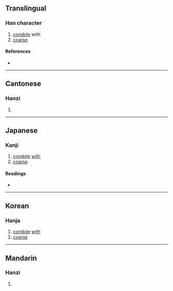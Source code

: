 {{character info/new}}
==Translingual==

===Han character===
{{Han char|rn=30|rad=口|as=09|sn=12|four=60022|canj=RYHH,RYKH|ids=⿰口彦}}

# [[condole]] with
# [[coarse]]

====References====
* {{Han ref|kx=0200.230|dkj=03991|dj=0422.070|hdz=10659.080|uh=55AD|ud=21933|bh=D869|bd=55401}}

----

==Cantonese==

===Hanzi===
{{yue-hanzi|jyut=|y=ngon6}}

# {{defn|lang=yue|sort=口09}}

----

==Japanese==

===Kanji===
{{ja-kanji|grade=|rs=口09}}

# [[condole]] [[with]]
# [[coarse]]

====Readings====
* {{ja-readings|on=[[げん]] (gen), [[がん]] (gan)|kun=[[とむらう]] (tomurau), [[とりみだす]] (torimidasu)}}

----

==Korean==

===Hanja===
{{ko-hanja|hangeul=[[안]], [[언]]|rv=an, eon|mr=an, ŏn}}

# [[condole]] [[with]]
# [[coarse]]

----

==Mandarin==

===Hanzi===
{{cmn-hanzi|pin=[[yàn]] ([[yan4]])|wg=yen<sup>4</sup>}}

# {{defn|lang=cmn|sort=口09}}